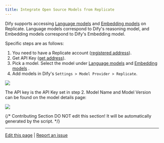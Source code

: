 ```yaml
---
title: Integrate Open Source Models from Replicate
---
```



Dify supports accessing [Language models](https://replicate.com/collections/language-models) and [Embedding models](https://replicate.com/collections/embedding-models) on Replicate. Language models correspond to Dify's reasoning model, and Embedding models correspond to Dify's Embedding model.

Specific steps are as follows:

1. You need to have a Replicate account ([registered address](https://replicate.com/signin?next=/docs)).
2. Get API Key ([get address](https://replicate.com/signin?next=/docs)).
3. Pick a model. Select the model under [Language models](https://replicate.com/collections/language-models) and [Embedding models](https://replicate.com/collections/embedding-models) .
4. Add models in Dify's `Settings > Model Provider > Replicate`.

![](https://assets-docs.dify.ai/dify-enterprise-mintlify/en/development/models-integration/b11aa84eb58e4457b47696f077389e37.png)

The API key is the API Key set in step 2. Model Name and Model Version can be found on the model details page:

![](https://assets-docs.dify.ai/dify-enterprise-mintlify/en/development/models-integration/95e2ad371c82ef7ef641192f2bf1a1f8.png)

{/*
Contributing Section
DO NOT edit this section!
It will be automatically generated by the script.
*/}

---

[Edit this page](https://github.com/langgenius/dify-docs/edit/main/en/development/models-integration/replicate.mdx) | [Report an issue](https://github.com/langgenius/dify-docs/issues/new?template=docs.yml)

